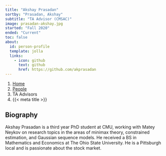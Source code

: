 ```yaml
---
title: "Akshay Prasadan"
sortby: "Prasadan, Akshay"
subtitle: "TA Advisor (CMSAC)"
image: prasadan-akshay.jpg
started: "Fall 2020"
ended: "Current"
toc: false
about:
  id: person-profile
  template: jolla
  links:
    - icon: github
      text: github
      href: https://github.com/akprasadan
---
```


```{=html}
<nav aria-label="breadcrumb">
  <ol class="breadcrumb">
    <li class="breadcrumb-item"><a href="../../index.html">Home</a></li>
    <li class="breadcrumb-item"><a href="../../people.html">People</a></li>
    <li class="breadcrumb-item active">TA Advisors</li>
    <li class="breadcrumb-item active" aria-current="page">{{< meta title >}}</li>
  </ol>
</nav>
```

:::{#person-profile}
:::

## Biography

Akshay Prasadan is a third year PhD student at CMU, working with Matey Neykov on
research topics in the areas of minimax theory, constrained estimation, and
Gaussian sequence models. He received a BS in Mathematics and Economics at The
Ohio State University. He is a Pittsburgh local and is passionate about the
stock market.
